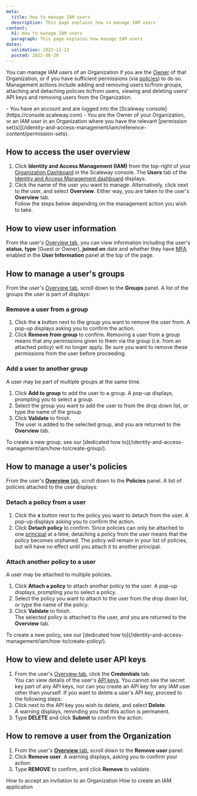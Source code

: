 ```yaml
---
meta:
  title: How to manage IAM users
  description: This page explains how to manage IAM users
content:
  h1: How to manage IAM users
  paragraph: This page explains how manage IAM users
dates:
  validation: 2022-12-12
  posted: 2022-06-20
---
```


You can manage IAM users of an Organization if you are the [Owner](/identity-and-access-management/iam/concepts#owner) of that Organization, or if you have sufficient permissions (via [policies](/identity-and-access-management/iam/concepts#policy)) to do so. Management actions include adding and removing users to/from groups, attaching and detaching policies to/from users, viewing and deleting users' API keys and removing users from the Organization.

<Message type="requirement">
  - You have an account and are logged into the [Scaleway console](https://console.scaleway.com)
  - You are the Owner of your Organization, or an IAM user in an Organization where you have the relevant [permission set(s)](/identity-and-access-management/iam/reference-content/permission-sets). 
</Message>

## How to access the user overview

1. Click **Identity and Access Management (IAM)** from the top-right of your [Organization Dashboard](https://console.scaleway.com/organization) in the Scaleway console. The **Users** tab of the [Identity and Access Management dashboard](https://console.scaleway.com/iam/users) displays.
    <Lightbox src="scaleway-iam-dashboard.webp" alt="" />
2. Click the name of the user you want to manage. Alternatively, click <Icon name="more" /> next to the user, and select **Overview**. Either way, you are taken to the user's **Overview** tab.  
    Follow the steps below depending on the management action you wish to take.

## How to view user information

From the user's [Overview tab](#how-to-access-the-user-overview), you can view information including the user's **status**, **type** (Guest or Owner), **joined on** date and whether they have [MFA](/console/my-account/concepts/#multifactor-authentication) enabled in the **User Information** panel at the top of the page.

<Lightbox src="scaleway-user-info.webp" alt="" />

## How to manage a user's groups

From the user's [Overview tab](#how-to-access-the-user-overview), scroll down to the **Groups** panel. A list of the groups the user is part of displays:

<Lightbox src="scaleway-user-groups.webp" alt="" />

### Remove a user from a group

1. Click the **x** button next to the group you want to remove the user from. A pop-up displays asking you to confirm the action.
2. Click **Remove from group** to confirm.
    <Message type="important">
      Removing a user from a group means that any permissions given to them via the group (i.e. from an attached policy) will no longer apply. Be sure you want to remove these permissions from the user before proceeding.
    </Message>

### Add a user to another group

A user may be part of multiple groups at the same time.

1. Click **Add to group** to add the user to a group. A pop-up displays, prompting you to select a group.
2. Select the group you want to add the user to from the drop down list, or type the name of the group.
3. Click **Validate** to finish.  
    The user is added to the selected group, and you are returned to the **Overview** tab.

<Message type="tip">
  To create a new group, see our [dedicated how to](/identity-and-access-management/iam/how-to/create-group/).
</Message>

## How to manage a user's policies

From the user's [**Overview** tab](#how-to-access-the-user-overview), scroll down to the **Policies** panel. A list of policies attached to the user displays:

<Lightbox src="scaleway-user-policies.webp" alt="" />

### Detach a policy from a user

1. Click the **x** button next to the policy you want to detach from the user. A pop-up displays asking you to confirm the action.
2. Click **Detach policy** to confirm.
    <Message type="important">
      Since policies can only be attached to one [principal](/identity-and-access-management/iam/concepts#principal) at a time, detaching a policy from the user means that the policy becomes orphaned. The policy will remain in your list of policies, but will have no effect until you attach it to another principal. 
    </Message>

### Attach another policy to a user

A user may be attached to multiple policies.

1. Click **Attach a policy** to attach another policy to the user. A pop-up displays, prompting you to select a policy.
2. Select the policy you want to attach to the user from the drop down list, or type the name of the policy.
3. Click **Validate** to finish.  
    The selected policy is attached to the user, and you are returned to the **Overview** tab.

<Message type="tip">
  To create a new policy, see our [dedicated how to](/identity-and-access-management/iam/how-to/create-policy/).
</Message>

## How to view and delete user API keys

1. From the user's [Overview tab](#how-to-access-the-user-overview), click the **Credentials** tab.  
    You can view details of the user's [API keys](/identity-and-access-management/iam/how-to/create-api-keys/). 
    <Lightbox src="scaleway-user-api-keys.webp" alt="" />
    <Message type="note">
      You cannot see the secret key part of any API keys, nor can you create an API key for any IAM user other than yourself.
    </Message>
    If you want to delete a user's API key, proceed to the following steps:
2. Click <Icon name="more" /> next to the API key you wish to delete, and select **Delete**.  
    A warning displays, reminding you that this action is permanent.
3. Type **DELETE** and click **Submit** to confirm the action.

## How to remove a user from the Organization

1. From the user's [**Overview** tab](#how-to-access-the-user-overview), scroll down to the **Remove user** panel:
    <Lightbox src="scaleway-remove-user.webp" alt="" />
2. Click **Remove user**. A warning displays, asking you to confirm your action:
    <Lightbox src="scaleway-remove-user-popup.webp" alt="A pop up box displaying a warning: Removing a user from this Organization automatically deletes their API keys, and any policies directly attached to them become orphaned" />
3. Type **REMOVE** to confirm, and click **Remove** to validate.

<Navigation title="See Also">
  <PreviousButton to="/identity-and-access-management/iam/how-to/accept-invitation-to-orga/">How to accept an invitation to an Organization</PreviousButton>
  <NextButton to="/identity-and-access-management/iam/how-to/create-application/">How to create an IAM application</NextButton>
</Navigation>